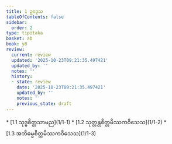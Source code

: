 ```yaml
---
title: 1 ဥဒ္ဒေသ
tableOfContents: false
sidebar:
  order: 2
type: tipitaka
basket: ab
book: y8
review:
  current: review
  updated: '2025-10-23T09:21:35.497421'
  updated_by: ''
  notes: ''
  history:
  - state: review
    date: '2025-10-23T09:21:35.497421'
    updated_by: ''
    notes: ''
    previous_state: draft
---
```



<ReviewStatus review={frontmatter.review} showDetails={true} />

<HypothesisAnnotation frontmatter={frontmatter} />

<DynamicBreadcrumb />



<TableOfContents book="y8" section="1">
* [1.1 သုဒ္ဓစိတ္တသာမည](1/1-1)
* [1.2 သုတ္တန္တစိတ္တမိဿကဝိသေသ](1/1-2)
* [1.3 အဘိဓမ္မစိတ္တမိဿကဝိသေသ](1/1-3)
</TableOfContents>